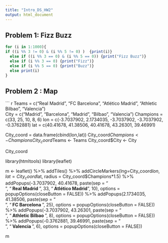 ```yaml
---
title: "Intro_DS_HW2"
output: html_document
---
```


## Problem 1: Fizz Buzz

```r
for (i in 1:1000){
if ((i %% 3 != 0) & (i %% 5 != 0) )  {print(i)}
  else if ((i %% 3 == 0) & (i %% 5 == 0)) {print("Fizz Buzz")}
  else if (i %% 3 == 0) {print("Fizz")}
  else if (i %% 5 == 0) {print("Buzz")}
  else print(i)
}
```

## Problem 2 : Map 

``` r

Teams = c("Real Madrid", "FC Barcelona", "Atlético Madrid", "Athletic Bilbao", "Valencia")   
City = c("Madrid", "Barcelona", "Madrid", "Bilbao", "Valencia")
Champions = c(33, 25, 10, 8, 6)
lon = c(-3.7037902, 2.1734035, -3.7037902, -3.7037902, -0.3762881)
lat = c(40.41678, 41.38506, 40.41678, 43.26301, 39.46991)

City_coord = data.frame(cbind(lon,lat))
City_coord$Champions <- Champions
City_coord$Teams <- Teams
City_coord$City <- City

City_coord

library(htmltools)
library(leaflet)

m <- leaflet() %>%
  addTiles() %>%
  addCircleMarkers(lng=City_coord$lon, lat=City_coord$lat,
                   radius = City_coord$Champions*1.5) %>%
  addPopups(-3.7037902, 40.41678, paste(sep = "<br/>",
                                        "<b> Real Madrid </b>",
                                        33,
                                        "<b> Atlético Madrid</b>",
                                        10),
            options = popupOptions(closeButton = FALSE)) %>% 
  addPopups(2.1734035, 41.38506, paste(sep = "<br/>",
                                        "<b> FC Barcelona </b>",
                                        25),
            options = popupOptions(closeButton = FALSE)) %>%
  addPopups(-3.7037902, 43.26301, paste(sep = "<br/>",
                                       "<b> Athletic Bilbao </b>",
                                       8),
            options = popupOptions(closeButton = FALSE)) %>% 
  addPopups(-0.3762881, 39.46991, paste(sep = "<br/>",
                                        "<b> Valencia </b>",
                                        6),
            options = popupOptions(closeButton = FALSE))
  
m
